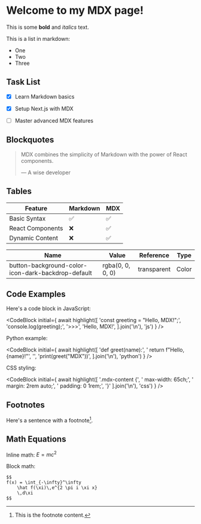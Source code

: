 
# Welcome to my MDX page!

This is some **bold** and _italics_ text.

This is a list in markdown:

- One
- Two
- Three


## Task List

- [x] Learn Markdown basics
- [x] Setup Next.js with MDX
- [ ] Master advanced MDX features


## Blockquotes

> MDX combines the simplicity of Markdown with the power of React components.
> 
> — A wise developer


## Tables

| Feature | Markdown | MDX |
|---------|----------|-----|
| Basic Syntax | ✅ | ✅ |
| React Components | ❌ | ✅ |
| Dynamic Content | ❌ | ✅ |

| Name                                                 | Value                     | Reference                  | Type      |
| ---------------------------------------------------- | ------------------------- | -------------------------- | --------- |
| button-background-color-icon-dark-backdrop-default   | rgba(0, 0, 0, 0)          | transparent                | Color     |


## Code Examples

Here's a code block in JavaScript:

<CodeBlock initial={
  await highlight([
    'const greeting = "Hello, MDX!";',
    'console.log(greeting);',
    '>>>',
    'Hello, MDX!',
  ].join('\n'), 'js')
} />


Python example:

<CodeBlock initial={
  await highlight([
    'def greet(name):',
    '    return f"Hello, {name}!"',
    '',
    'print(greet("MDX"))',
  ].join('\n'), 'python')
} />


CSS styling:

<CodeBlock initial={
  await highlight([
    '.mdx-content {',
    '    max-width: 65ch;',
    '    margin: 2rem auto;',
    '    padding: 0 1rem;',
    '}'
  ].join('\n'), 'css')
} />


## Footnotes

Here's a sentence with a footnote[^1].

[^1]: This is the footnote content.


## Math Equations

Inline math: $E = mc^2$

Block math:

```
$$
f(x) = \int_{-\infty}^\infty
    \hat f(\xi)\,e^{2 \pi i \xi x}
    \,d\xi
$$
```
